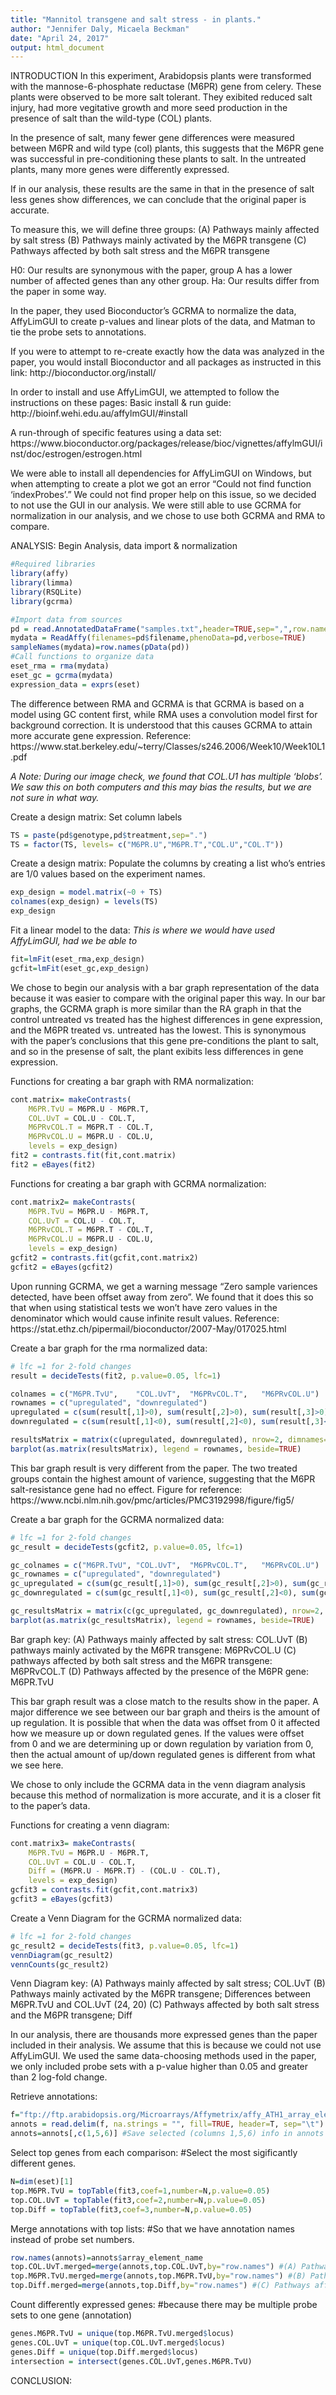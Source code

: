 ```yaml
---
title: "Mannitol transgene and salt stress - in plants."
author: "Jennifer Daly, Micaela Beckman"
date: "April 24, 2017"
output: html_document
---
```

INTRODUCTION
In this experiment, Arabidopsis plants were transformed with the mannose-6-phosphate reductase (M6PR) gene from celery. These plants were observed to be more salt tolerant. They exibited reduced salt injury, had more vegitative growth and more seed production in the presence of salt than the wild-type (COL) plants. 

In the presence of salt, many fewer gene differences were measured between M6PR and wild type (col) plants, this suggests that the M6PR gene was successful in pre-conditioning these plants to salt. In the untreated plants, many more genes were differently expressed. 

If in our analysis, these results are the same in that in the presence of salt less genes show differences, we can conclude that the original paper is accurate. 

To measure this, we will define three groups: 
(A) Pathways mainly affected by salt stress
(B) Pathways mainly activated by the M6PR transgene
(C) Pathways affected by both salt stress and the M6PR transgene

H0: Our results are synonymous with the paper, group A has a lower number of affected genes than any other group. 
Ha: Our results differ from the paper in some way. 

In the paper, they used Bioconductor's GCRMA to normalize the data, AffyLimGUI to create p-values and linear plots of the data, and Matman to tie the probe sets to annotations. 

If you were to attempt to re-create exactly how the data was analyzed in the paper, you would install Bioconductor and all packages as instructed in this link: http://bioconductor.org/install/

In order to install and use AffyLimGUI, we attempted to follow the instructions on these pages:
Basic install & run guide: http://bioinf.wehi.edu.au/affylmGUI/#install

A run-through of specific features using a data set: https://www.bioconductor.org/packages/release/bioc/vignettes/affylmGUI/inst/doc/estrogen/estrogen.html

We were able to install all dependencies for AffyLimGUI on Windows, but when attempting to create a plot we got an error "Could not find function 'indexProbes'." We could not find proper help on this issue, so we decided to not use the GUI in our analysis. We were still able to use GCRMA for normalization in our analysis, and we chose to use both GCRMA and RMA to compare. 

ANALYSIS:
Begin Analysis, data import & normalization
```r
#Required libraries
library(affy)
library(limma)
library(RSQLite)
library(gcrma)

#Import data from sources
pd = read.AnnotatedDataFrame("samples.txt",header=TRUE,sep=",",row.names=1) 
mydata = ReadAffy(filenames=pd$filename,phenoData=pd,verbose=TRUE)
sampleNames(mydata)=row.names(pData(pd))
#Call functions to organize data
eset_rma = rma(mydata)
eset_gc = gcrma(mydata)
expression_data = exprs(eset)
```

The difference between RMA and GCRMA is that GCRMA is based on a model using GC content first, while RMA uses a convolution model first for background correction. It is understood that this causes GCRMA to attain more accurate gene expression. 
Reference: https://www.stat.berkeley.edu/~terry/Classes/s246.2006/Week10/Week10L1.pdf 

*A Note: During our image check, we found that COL.U1 has multiple 'blobs'. We saw this on both computers and this may bias the results, but we are not sure in what way.* 

Create a design matrix: Set column labels
```r
TS = paste(pd$genotype,pd$treatment,sep=".")
TS = factor(TS, levels= c("M6PR.U","M6PR.T","COL.U","COL.T"))
```

Create a design matrix: Populate the columns by creating a list who's entries are 1/0 values based on the experiment names. 
```r
exp_design = model.matrix(~0 + TS)
colnames(exp_design) = levels(TS)
exp_design
```

Fit a linear model to the data:
*This is where we would have used AffyLimGUI, had we be able to*
```r
fit=lmFit(eset_rma,exp_design)
gcfit=lmFit(eset_gc,exp_design)
```

We chose to begin our analysis with a bar graph representation of the data because it was easier to compare with the original paper this way. In our bar graphs, the GCRMA graph is more similar than the RA graph in that the control untreated vs treated has the highest differences in gene expression, and the M6PR treated vs. untreated has the lowest. This is synonymous with the paper's conclusions that this gene pre-conditions the plant to salt, and so in the presense of salt, the plant exibits less differences in gene expression. 

Functions for creating a bar graph with RMA normalization:
```r
cont.matrix= makeContrasts(
    M6PR.TvU = M6PR.U - M6PR.T,
    COL.UvT = COL.U - COL.T,
    M6PRvCOL.T = M6PR.T - COL.T,
    M6PRvCOL.U = M6PR.U - COL.U,
    levels = exp_design)
fit2 = contrasts.fit(fit,cont.matrix)
fit2 = eBayes(fit2)
```

Functions for creating a bar graph with GCRMA normalization:
```r
cont.matrix2= makeContrasts(
    M6PR.TvU = M6PR.U - M6PR.T,
    COL.UvT = COL.U - COL.T,
    M6PRvCOL.T = M6PR.T - COL.T,
    M6PRvCOL.U = M6PR.U - COL.U,
    levels = exp_design)
gcfit2 = contrasts.fit(gcfit,cont.matrix2)
gcfit2 = eBayes(gcfit2)
```

Upon running GCRMA, we get a warning message "Zero sample variences detected, have been offset away from zero". We found that it does this so that when using statistical tests we won't have zero values in the denominator which would cause infinite result values. Reference: https://stat.ethz.ch/pipermail/bioconductor/2007-May/017025.html

Create a bar graph for the rma normalized data:
```r
# lfc =1 for 2-fold changes
result = decideTests(fit2, p.value=0.05, lfc=1)

colnames = c("M6PR.TvU",	"COL.UvT",	"M6PRvCOL.T",	"M6PRvCOL.U")
rownames = c("upregulated", "downregulated")
upregulated = c(sum(result[,1]>0), sum(result[,2]>0), sum(result[,3]>0), sum(result[,4]>0))
downregulated = c(sum(result[,1]<0), sum(result[,2]<0), sum(result[,3]<0), sum(result[,4]<0))

resultsMatrix = matrix(c(upregulated, downregulated), nrow=2, dimnames=list(rownames, colnames))
barplot(as.matrix(resultsMatrix), legend = rownames, beside=TRUE)
```

This bar graph result is very different from the paper. The two treated groups contain the highest amount of varience, suggesting that the M6PR salt-resistance gene had no effect. 
Figure for reference: https://www.ncbi.nlm.nih.gov/pmc/articles/PMC3192998/figure/fig5/

Create a bar graph for the GCRMA normalized data:
```r
# lfc =1 for 2-fold changes
gc_result = decideTests(gcfit2, p.value=0.05, lfc=1)

gc_colnames = c("M6PR.TvU",	"COL.UvT",	"M6PRvCOL.T",	"M6PRvCOL.U")
gc_rownames = c("upregulated", "downregulated")
gc_upregulated = c(sum(gc_result[,1]>0), sum(gc_result[,2]>0), sum(gc_result[,3]>0), sum(gc_result[,4]>0))
gc_downregulated = c(sum(gc_result[,1]<0), sum(gc_result[,2]<0), sum(gc_result[,3]<0), sum(gc_result[,4]<0))

gc_resultsMatrix = matrix(c(gc_upregulated, gc_downregulated), nrow=2, dimnames=list(gc_rownames, gc_colnames))
barplot(as.matrix(gc_resultsMatrix), legend = rownames, beside=TRUE)
```

Bar graph key:
(A) Pathways mainly affected by salt stress: COL.UvT
(B) pathways mainly activated by the M6PR transgene: M6PRvCOL.U
(C) pathways affected by both salt stress and the M6PR transgene: M6PRvCOL.T
(D) Pathways affected by the presence of the M6PR gene: M6PR.TvU

This bar graph result was a close match to the results show in the paper. A major difference we see between our bar graph and theirs is the amount of up regulation. It is possible that when the data was offset from 0 it affected how we measure up or down regulated genes. If the values were offset from 0 and we are determining up or down regulation by variation from 0, then the actual amount of up/down regulated genes is different from what we see here. 

We chose to only include the GCRMA data in the venn diagram analysis because this method of normalization is more accurate, and it is a closer fit to the paper's data. 

Functions for creating a venn diagram:
```r
cont.matrix3= makeContrasts(
    M6PR.TvU = M6PR.U - M6PR.T,
    COL.UvT = COL.U - COL.T, 
    Diff = (M6PR.U - M6PR.T) - (COL.U - COL.T),
    levels = exp_design)
gcfit3 = contrasts.fit(gcfit,cont.matrix3)
gcfit3 = eBayes(gcfit3)
```

Create a Venn Diagram for the GCRMA normalized data:
```r
# lfc =1 for 2-fold changes
gc_result2 = decideTests(fit3, p.value=0.05, lfc=1)
vennDiagram(gc_result2)
vennCounts(gc_result2)
```

Venn Diagram key:
(A) Pathways mainly affected by salt stress; COL.UvT
(B) Pathways mainly activated by the M6PR transgene; Differences between M6PR.TvU and COL.UvT (24, 20)
(C) Pathways affected by both salt stress and the M6PR transgene; Diff

In our analysis, there are thousands more expressed genes than the paper included in their analysis. We assume that this is because we could not use AffyLimGUI. We used the same data-choosing methods used in the paper, we only included probe sets with a p-value higher than 0.05 and greater than 2 log-fold change. 

Retrieve annotations:
```r
f="ftp://ftp.arabidopsis.org/Microarrays/Affymetrix/affy_ATH1_array_elements-2010-12-20.txt" 
annots = read.delim(f, na.strings = "", fill=TRUE, header=T, sep="\t") 
annots=annots[,c(1,5,6)] #Save selected (columns 1,5,6) info in annots table
```

Select top genes from each comparison:
#Select the most sigificantly different genes. 
```r
N=dim(eset)[1] 
top.M6PR.TvU = topTable(fit3,coef=1,number=N,p.value=0.05) 
top.COL.UvT = topTable(fit3,coef=2,number=N,p.value=0.05) 
top.Diff = topTable(fit3,coef=3,number=N,p.value=0.05) 
```

Merge annotations with top lists:
#So that we have annotation names instead of probe set numbers. 
```r
row.names(annots)=annots$array_element_name 
top.COL.UvT.merged=merge(annots,top.COL.UvT,by="row.names") #(A) Pathways mainly affected by salt stress
top.M6PR.TvU.merged=merge(annots,top.M6PR.TvU,by="row.names") #(B) Pathways mainly activated by the M6PR transgene
top.Diff.merged=merge(annots,top.Diff,by="row.names") #(C) Pathways affected by both salt stress and the M6PR transgene
```

Count differently expressed genes:
#because there may be multiple probe sets to one gene (annotation)
```r
genes.M6PR.TvU = unique(top.M6PR.TvU.merged$locus)
genes.COL.UvT = unique(top.COL.UvT.merged$locus)
genes.Diff = unique(top.Diff.merged$locus)
intersection = intersect(genes.COL.UvT,genes.M6PR.TvU)
```

CONCLUSION:











